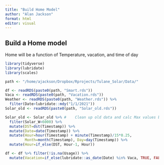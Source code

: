 ```yaml
---
title: "Build Home Model"
author: "Alan Jackson"
format: html
editor: visual
---
```


## Build a Home model

Home will be a function of Temperature, vacation, and time of day

```r

library(tidyverse)
library(lubridate)
library(scales)

path <- "/home/ajackson/Dropbox/Rprojects/Tulane_Solar/Data/"

df <- readRDS(paste0(path, "Smart.rds"))
Vaca <- readRDS(paste0(path, "Vacation.rds"))
Weather <- readRDS(paste0(path, "Weather.rds")) %>% 
  filter(Date>lubridate::mdy("1/1/2021"))
Solar_old <- readRDS(paste0(path, "Solar_old.rds"))

Solar_old <- Solar_old %>% #    Clean up old data and calc Max values by time
  filter(Solar_W<6000) %>% 
  mutate(DST=dst(Timestamp)) %>% 
  mutate(Date=date(Timestamp)) %>%
  mutate(Hour=hour(Timestamp) + minute(Timestamp)/15*0.25,  
         Month=month(Timestamp), Day=day(Timestamp)) %>%
  mutate(Hour=if_else(DST, Hour-1, Hour)) 

df <- df %>% filter(!is.na(Usage)) %>% 
  mutate(Vacation=if_else(lubridate::as_date(Date) %in% Vaca, TRUE, FALSE))

```


